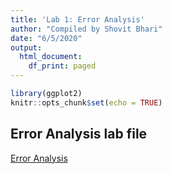 ```yaml
---
title: 'Lab 1: Error Analysis'
author: "Compiled by Shovit Bhari"
date: "6/5/2020"
output:
  html_document:
    df_print: paged
---
```


```r
library(ggplot2)
knitr::opts_chunk$set(echo = TRUE)
```

## Error Analysis lab file

[Error Analysis](./ErrorNotes_v4.pdf)

